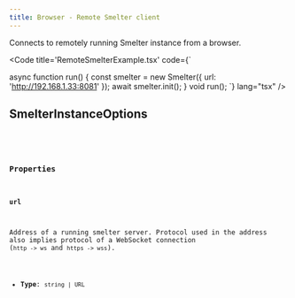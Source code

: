 ```yaml
---
title: Browser - Remote Smelter client
---
```


Connects to remotely running Smelter instance from a browser.

<Code title='RemoteSmelterExample.tsx' code={`

async function run() {
    const smelter = new Smelter({ url: 'http://192.168.1.33:8081' });
    await smelter.init();
}
void run();
`} lang="tsx" />

## SmelterInstanceOptions

<CollapsibleDetails summaryTitle='Type definitions' open>
<Code code={`
  type SmelterInstanceOptions = {
    url: string | URL;
  };
`} lang='tsx' />
</CollapsibleDetails>

### Properties

#### url

Address of a running smelter server. Protocol used in the address also implies protocol of a WebSocket connection (`http -> ws` and `https -> wss`).

- **Type**: `string | URL`
